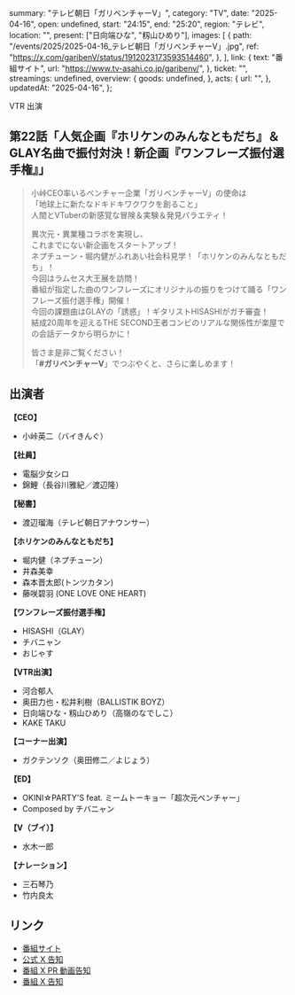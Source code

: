   summary: "テレビ朝日「ガリベンチャーV」",
  category: "TV",
  date: "2025-04-16",
  open: undefined,
  start: "24:15",
  end: "25:20",
  region: "テレビ",
  location: "",
  present: ["日向端ひな", "籾山ひめり"],
  images: [
    {
      path: "/events/2025/2025-04-16_テレビ朝日「ガリベンチャーV」.jpg",
      ref: "https://x.com/garibenV/status/1912023173593514460",
    },
  ],
  link: {
    text: "番組サイト",
    url: "https://www.tv-asahi.co.jp/garibenv/",
  },
  ticket: "",
  streamings: undefined,
  overview: {
    goods: undefined,
  },
  acts: {
    url: "",
  },
  updatedAt: "2025-04-16",
};

VTR 出演

## 第22話「人気企画『ホリケンのみんなともだち』＆GLAY名曲で振付対決！新企画『ワンフレーズ振付選手権』」

> 小峠CEO率いるベンチャー企業「ガリベンチャーV」の使命は<br/>
> 「地球上に新たなドキドキワクワクを創ること」<br/>
> 人間とVTuberの新感覚な冒険＆実験＆発見バラエティ！
>
> 異次元・異業種コラボを実現し、<br/>
> これまでにない新企画をスタートアップ！<br/>
> ネプチューン・堀内健がふれあい社会科見学！「ホリケンのみんなともだち」！<br/>
> 今回はラムセス大王展を訪問！<br/>
> 番組が指定した曲のワンフレーズにオリジナルの振りをつけて踊る「ワンフレーズ振付選手権」開催！<br/>
> 今回の課題曲はGLAYの「誘惑」！ギタリストHISASHIがガチ審査！<br/>
> 結成20周年を迎えるTHE SECOND王者コンビのリアルな関係性が楽屋での会話データから明らかに！
>
> 皆さま是非ご覧ください！<br/>
> 「**#ガリベンチャーV**」でつぶやくと、さらに楽しめます！

## 出演者

**【CEO】**

- 小峠英二（バイきんぐ）

**【社員】**

- 電脳少女シロ
- 錦鯉（長谷川雅紀／渡辺隆）

**【秘書】**

- 渡辺瑠海（テレビ朝日アナウンサー）

**【ホリケンのみんなともだち】**

- 堀内健（ネプチューン）
- 井森美幸
- 森本晋太郎(トンツカタン)
- 藤咲碧羽 (ONE LOVE ONE HEART)

**【ワンフレーズ振付選手権】**

- HISASHI（GLAY）
- チバニャン
- おじゃす

**【VTR出演】**

- 河合郁人
- 奥田力也・松井利樹（BALLISTIK BOYZ）
- 日向端ひな・籾山ひめり（高嶺のなでしこ）
- KAKE TAKU

**【コーナー出演】**

- ガクテンソク（奥田修二／よじょう）

**【ED】**

- OKINI☆PARTY'S feat. ミームトーキョー「超次元ベンチャー」
- Composed by チバニャン

**【V（ブイ）】**

- 水木一郎

**【ナレーション】**

- 三石琴乃
- 竹内良太

## リンク

- [番組サイト](https://www.tv-asahi.co.jp/garibenv/)
- [公式 X 告知](https://x.com/takanenofficial/status/1912340245133348887)
- [番組 X PR 動画告知](https://x.com/garibenV/status/1912068377247367339)
- [番組 X 告知](https://x.com/garibenV/status/1912023173593514460)
